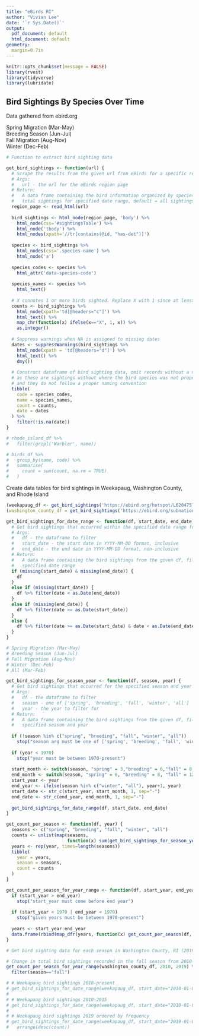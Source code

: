 ```yaml
---
title: "eBirds RI"
author: "Vivian Lee"
date: '`r Sys.Date()`'
output: 
  pdf_document: default
  html_document: default
geometry:
  margin=0.7in
---
```


```r
knitr::opts_chunk$set(message = FALSE)
library(rvest)
library(tidyverse)
library(lubridate)
```

## Bird Sightings By Species Over Time  

Data gathered from ebird.org  

Spring Migration (Mar-May)  
Breeding Season (Jun-Jul)  
Fall Migration (Aug-Nov)  
Winter (Dec-Feb)  

```r

# Function to extract bird sighting data

get_bird_sightings <- function(url) {
  # Scrape the results from the given url from eBirds for a specific region 
  # Args:
  #   url - the url for the eBirds region page
  # Return:
  #   A data frame containing the bird information organized by species code, name, and
  #   total sightings for specified date range, default = all sightings to date
  region_page <- read_html(url)
  
  bird_sightings <- html_node(region_page, 'body') %>%
    html_node(css='#sightingsTable') %>%
    html_node('tbody') %>%
    html_nodes(xpath='//tr[contains(@id, "has-det")]')
    
  species <- bird_sightings %>%
    html_nodes(css='.species-name') %>%
    html_node('a')
  
  species_codes <- species %>%
    html_attr('data-species-code')
  
  species_names <- species %>%
    html_text()
  
  # X connotes 1 or more birds sighted. Replace X with 1 since at least 1 bird was sighted.
  counts <- bird_sightings %>%
    html_node(xpath='td[@headers="c"]') %>%
    html_text() %>%
    map_chr(function(x) ifelse(x=="X", 1, x)) %>%
    as.integer()
    
  # Suppress warnings when NA is assigned to missing dates
  dates <- suppressWarnings(bird_sightings %>%
    html_node(xpath = 'td[@headers="d"]') %>%
    html_text() %>%
    dmy())
  
  # Construct dataframe of bird sighting data, omit records without a name column value
  # as these are sightings without where the bird species was not properly identified
  # and they do not follow a proper naming convention
  tibble(
    code = species_codes,
    name = species_names,
    count = counts,
    date = dates
  ) %>%
    filter(!is.na(date))
}

# rhode_island_df %>%
#   filter(grepl('Warbler', name))

# birds_df %>%
#   group_by(name, code) %>%
#   summarise(
#     count = sum(count, na.rm = TRUE)
#   )

```

Create data tables for bird sightings in Weekapaug, Washington County, and Rhode Island

```r
(weekapaug_df <- get_bird_sightings('https://ebird.org/hotspot/L620475?yr=all&m=&rank=mrec'))
(washington_county_df = get_bird_sightings('https://ebird.org/subnational2/US-RI-009?yr=all&m=&rank=mrec'))
```

```r
get_bird_sightings_for_date_range <- function(df, start_date, end_date) {
  # Get bird sightings that occurred within the specified date range for a given dataframe
  # Args:
  #   df - the dataframe to filter
  #   start_date - the start date in YYYY-MM-DD format, inclusive
  #   end_date - the end date in YYYY-MM-DD format, non-inclusive
  # Return:
  #   A data frame containing the bird sightings from the given df, filtered for the
  #   specified date range
  if (missing(start_date) & missing(end_date)) { 
    df 
  }
  else if (missing(start_date)) { 
    df %>% filter(date < as.Date(end_date)) 
  }
  else if (missing(end_date)) { 
    df %>% filter(date >= as.Date(start_date)) 
  }
  else {
    df %>% filter(date >= as.Date(start_date) & date < as.Date(end_date))
  }
}

# Spring Migration (Mar-May)  
# Breeding Season (Jun-Jul)  
# Fall Migration (Aug-Nov)  
# Winter (Dec-Feb)  
# All (Mar-Feb)

get_bird_sightings_for_season_year <- function(df, season, year) {
  # Get bird sightings that occurred for the specified season and year for a given dataframe
  # Args:
  #   df - the dataframe to filter
  #   season - one of ['spring', 'breeding', 'fall', 'winter', 'all']
  #   year - the year to filter for
  # Return:
  #   A data frame containing the bird sightings from the given df, filtered for the
  #   specified season and year
  
  if (!season %in% c("spring", "breeding", "fall", "winter", "all"))
    stop("season arg must be one of ['spring', 'breeding', 'fall', 'winter', 'all']")
  
  if (year < 1970)
    stop("year must be between 1970-present")
  
  start_month <- switch(season, "spring" = 3,"breeding" = 6,"fall" = 8,"winter" = 12, "all" = 3)
  end_month <- switch(season, "spring" = 6, "breeding" = 8, "fall" = 12, "winter" = 3, "all" = 3)
  start_year <- year
  end_year <- ifelse(season %in% c("winter", "all"), year+1, year)
  start_date <- str_c(start_year, start_month, 1, sep="-")
  end_date <- str_c(end_year, end_month, 1, sep="-")
  
  get_bird_sightings_for_date_range(df, start_date, end_date)
}

get_count_per_season <- function(df, year) {
  seasons <- c("spring", "breeding", "fall", "winter", "all")
  counts <- unlist(map(seasons, 
                       function(x) sum(get_bird_sightings_for_season_year(df, x, year)$count)))
  years <- rep(year, times=length(seasons))
  tibble(
    year = years,
    season = seasons,
    count = counts
  )
}

get_count_per_season_for_year_range <- function(df, start_year, end_year) {
  if (start_year > end_year)
    stop("start_year must come before end year")
  
  if (start_year < 1970 | end_year < 1970)
    stop("given years must be between 1970-present")
  
  years <- start_year:end_year
  data.frame(rbind(map_dfr(years, function(x) get_count_per_season(df, x))))
}

```

```r
# Get bird sighting data for each season in Washington County, RI (2019)

# Change in total bird sightings recorded in the fall season from 2010-2019
get_count_per_season_for_year_range(washington_county_df, 2010, 2019) %>%
  filter(season=="fall")

```

```r
# # Weekapaug bird sightings 2018-present
# get_bird_sightings_for_date_range(weekapaug_df, start_date="2018-01-01")
# 
# # Weekapaug bird sightings 2010-2015
# get_bird_sightings_for_date_range(weekapaug_df, start_date="2010-01-01", end_date="2015-01-01")
# 
# # Weekapaug bird sightings 2019 ordered by frequency
# get_bird_sightings_for_date_range(weekapaug_df, start_date="2019-01-01") %>%
#   arrange(desc(count))
```

